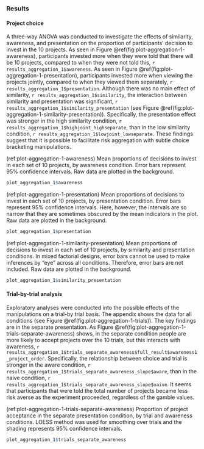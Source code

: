 ### Results {#results-aggregation-1}

#### Project choice

A three-way ANOVA was conducted to investigate the effects of similarity,
awareness, and presentation on the proportion of participants' decision to
invest in the 10 projects. As seen in
Figure \@ref(fig:plot-aggregation-1-awareness), participants invested more when
they were told that there will be 10 projects, compared to when they were not
told this, `r results_aggregation_1$awareness`. As seen in
Figure \@ref(fig:plot-aggregation-1-presentation), participants invested more
when viewing the projects jointly, compared to when they viewed them separately,
`r results_aggregation_1$presentation`. Although there was no main effect of
similarity, `r results_aggregation_1$similarity`, the interaction between
similarity and presentation was significant,
`r results_aggregation_1$similarity_presentation` (see
Figure \@ref(fig:plot-aggregation-1-similarity-presentation)). Specifically, the
presentation effect was stronger in the high similarity condition,
`r results_aggregation_1$highjoint_highseparate`, than in the low similarity
condition, `r results_aggregation_1$lowjoint_lowseparate`. These findings
suggest that it is possible to facilitate risk aggregation with subtle choice
bracketing manipulations.

(ref:plot-aggregation-1-awareness) Mean proportions of decisions to invest in each set of 10 projects, by awareness condition. Error bars represent 95% confidence intervals. Raw data are plotted in the background.

```r
plot_aggregation_1$awareness
```

(ref:plot-aggregation-1-presentation) Mean proportions of decisions to invest in each set of 10 projects, by presentation condition. Error bars represent 95% confidence intervals. Here, however, the intervals are so narrow that they are sometimes obscured by the mean indicators in the plot. Raw data are plotted in the background.

```r
plot_aggregation_1$presentation
```

(ref:plot-aggregation-1-similarity-presentation) Mean proportions of decisions to invest in each set of 10 projects, by similarity and presentation conditions. In mixed factorial designs, error bars cannot be used to make inferences by "eye" across all conditions. Therefore, error bars are not included. Raw data are plotted in the background.

```r
plot_aggregation_1$similarity_presentation
```

#### Trial-by-trial analysis

Exploratory analyses were conducted into the possible effects of the
manipulations on a trial-by trial basis. The appendix shows the data for all
conditions (see Figure \@ref(fig:plot-aggregation-1-trials)). The key findings
are in the separate presentation. As
Figure \@ref(fig:plot-aggregation-1-trials-separate-awareness) shows, in the
separate condition people are more likely to accept projects over the 10 trials,
but this interacts with awareness,
`r results_aggregation_1$trials_separate_awareness$full_result$awareness1_project_order`.
Specifically, the relationship between choice and trial is stronger in the aware
condition,
`r results_aggregation_1$trials_separate_awareness_slope$aware`, than in the
naive condition,
`r results_aggregation_1$trials_separate_awareness_slope$naive`. It seems that
participants that were told the total number of projects became less risk averse
as the experiment proceeded, regardless of the gamble values.

(ref:plot-aggregation-1-trials-separate-awareness) Proportion of project acceptance in the separate presentation condition, by trial and awareness conditions. LOESS method was used for smoothing over trials and the shading represents 95% confidence intervals.

```r
plot_aggregation_1$trials_separate_awareness
```
